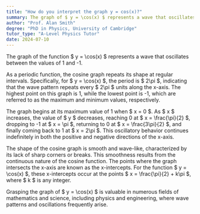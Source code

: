 ```yaml
---
title: "How do you interpret the graph y = cos(x)?"
summary: The graph of $ y = \cos(x) $ represents a wave that oscillates between the values of 1 and -1.
author: "Prof. Alan Smith"
degree: "PhD in Physics, University of Cambridge"
tutor_type: "A-Level Physics Tutor"
date: 2024-07-10
---
```


The graph of the function $ y = \cos(x) $ represents a wave that oscillates between the values of 1 and -1.

As a periodic function, the cosine graph repeats its shape at regular intervals. Specifically, for $ y = \cos(x) $, the period is $ 2\pi $, indicating that the wave pattern repeats every $ 2\pi $ units along the x-axis. The highest point on this graph is 1, while the lowest point is -1, which are referred to as the maximum and minimum values, respectively.

The graph begins at its maximum value of 1 when $ x = 0 $. As $ x $ increases, the value of $ y $ decreases, reaching 0 at $ x = \frac{\pi}{2} $, dropping to -1 at $ x = \pi $, returning to 0 at $ x = \frac{3\pi}{2} $, and finally coming back to 1 at $ x = 2\pi $. This oscillatory behavior continues indefinitely in both the positive and negative directions of the x-axis.

The shape of the cosine graph is smooth and wave-like, characterized by its lack of sharp corners or breaks. This smoothness results from the continuous nature of the cosine function. The points where the graph intersects the x-axis are known as the x-intercepts. For the function $ y = \cos(x) $, these x-intercepts occur at the points $ x = \frac{\pi}{2} + k\pi $, where $ k $ is any integer.

Grasping the graph of $ y = \cos(x) $ is valuable in numerous fields of mathematics and science, including physics and engineering, where wave patterns and oscillations frequently arise.
    